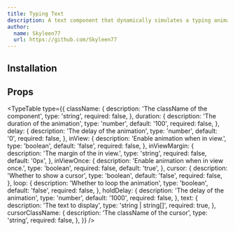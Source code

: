```yaml
---
title: Typing Text
description: A text component that dynamically simulates a typing animation, progressively revealing characters as if typed in real-time.
author:
  name: Skyleen77
  url: https://github.com/Skyleen77
---
```


<ComponentPreview name="typing-text-demo" />

## Installation

<ComponentInstallation name="typing-text" />

## Props

<TypeTable
  type={{
    className: {
      description: 'The className of the component',
      type: 'string',
      required: false,
    },
    duration: {
      description: 'The duration of the animation',
      type: 'number',
      default: '100',
      required: false,
    },
    delay: {
      description: 'The delay of the animation',
      type: 'number',
      default: '0',
      required: false,
    },
    inView: {
      description: 'Enable animation when in view.',
      type: 'boolean',
      default: 'false',
      required: false,
    },
    inViewMargin: {
      description: 'The margin of the in view.',
      type: 'string',
      required: false,
      default: '0px',
    },
    inViewOnce: {
      description: 'Enable animation when in view once.',
      type: 'boolean',
      required: false,
      default: 'true',
    },
    cursor: {
      description: 'Whether to show a cursor',
      type: 'boolean',
      default: 'false',
      required: false,
    },
    loop: {
      description: 'Whether to loop the animation',
      type: 'boolean',
      default: 'false',
      required: false,
    },
    holdDelay: {
      description: 'The delay of the animation',
      type: 'number',
      default: '1000',
      required: false,
    },
    text: {
      description: 'The text to display',
      type: 'string | string[]',
      required: true,
    },
    cursorClassName: {
      description: 'The className of the cursor',
      type: 'string',
      required: false,
    },
  }}
/>
